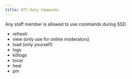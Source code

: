 ```yaml
---
title: Off-duty Commands
---
```


<Callout title="TIP" type="info">
  Any staff member is allowed to use commands during SSD.
</Callout>

- refresh
- view (only use for online moderators)
- load (only yourself)
- logs
- killlogs
- tocar
- heal
- pm
